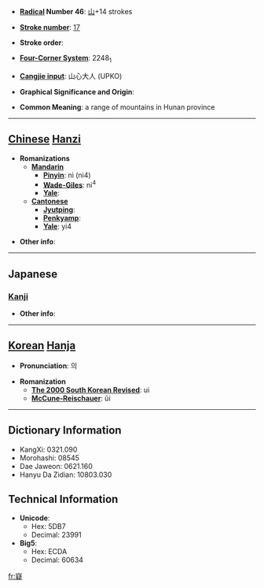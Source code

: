 * '''[[Wiktionary:Chinese radical index| Radical]] Number 46''': [[Wiktionary:Chinese radical index 山|山]]+14 strokes

* '''[[Wiktionary:Chinese total strokes index|Stroke number]]''': [[Wiktionary:Chinese total strokes index 17|17]]

* '''Stroke order''': 

* '''[[Wiktionary:Chinese four corner index|Four-Corner System]]''': 2248<sub>1</sub>

* '''[[Wiktionary:Chinese Cangjie index|Cangjie input]]''': 山心大人 (UPKO)

* '''Graphical Significance and Origin''': 

* '''Common Meaning''': a range of mountains in Hunan province

----

== [[Chinese]] [[Hanzi]] ==

* '''Romanizations'''
** '''[[Mandarin]]'''
*** '''[[Pinyin]]''': nì (ni4)
*** '''[[Wade-Giles]]''': ni<sup>4</sup>
*** '''[[Yale]]''': 
** '''[[Cantonese]]'''
*** '''[[Jyutping]]''':
*** '''[[Penkyamp]]''': 
*** '''[[Yale]]''': yi4

* '''Other info''': 

----

==Japanese==
===[[Kanji]]===
{{kanji|on readings=[[ぎ]] (gi), [[ぎょく]] (gyoku)
|kun readings=[[さとい]] (satoi)
}}

* '''Other info''':  

----

== [[Korean]] [[Hanja]] ==

* '''Pronunciation''': 의

* '''Romanization'''
** '''[[The 2000 South Korean Revised Romanization|The 2000 South Korean Revised]]''': ui
** '''[[McCune-Reischauer]]''': ŭi

----

== Dictionary Information ==

* KangXi: 0321.090
* Morohashi: 08545
* Dae Jaweon: 0621.160
* Hanyu Da Zidian: 10803.030

== Technical Information ==

* '''Unicode''':
** Hex: 5DB7
** Decimal: 23991
* '''Big5''':
** Hex: ECDA
** Decimal: 60634

[[fr:嶷]]